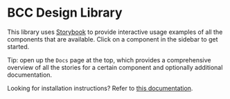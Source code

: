 
<Meta title="Introduction" />

# BCC Design Library

This library uses [Storybook](https://storybook.js.org) to provide interactive usage examples of all the components that are available. Click on a component in the sidebar to get started.

Tip: open up the `Docs` page at the top, which provides a comprehensive overview of all the stories for a certain component and optionally additional documentation.

Looking for installation instructions? Refer to [this documentation](https://developer.bcc.no/bcc-design/design-library/).
